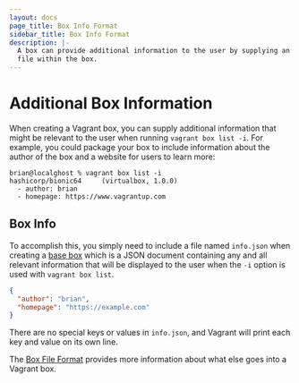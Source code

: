 ```yaml
---
layout: docs
page_title: Box Info Format
sidebar_title: Box Info Format
description: |-
  A box can provide additional information to the user by supplying an info.json
  file within the box.
---
```


# Additional Box Information

When creating a Vagrant box, you can supply additional information that might be
relevant to the user when running `vagrant box list -i`. For example, you could
package your box to include information about the author of the box and a
website for users to learn more:

```
brian@localghost % vagrant box list -i
hashicorp/bionic64     (virtualbox, 1.0.0)
  - author: brian
  - homepage: https://www.vagrantup.com
```

## Box Info

To accomplish this, you simply need to include a file named `info.json` when
creating a [base box](/docs/boxes/base) which is a JSON document containing
any and all relevant information that will be displayed to the user when the
`-i` option is used with `vagrant box list`.

```json
{
  "author": "brian",
  "homepage": "https://example.com"
}
```

There are no special keys or values in `info.json`, and Vagrant will print each
key and value on its own line.

The [Box File Format](/docs/boxes/format) provides more information about what
else goes into a Vagrant box.
